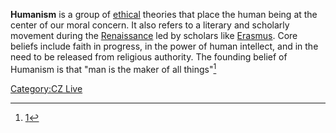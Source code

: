 {{subpages}}
'''Humanism''' is a group of [[ethics|ethical]] theories that place the human being at the center of our moral concern. It also refers to a literary and scholarly movement during the [[Renaissance]] led by scholars like [[Erasmus]]. Core beliefs include faith in progress, in the power of human intellect, and in the need to be released from religious authority. The founding belief of Humanism is that "man is the maker of all things"<ref>[http://www.answers.com/topic/man-is-the-measure-of-all-things-1]</ref>
[[Category:CZ Live]]